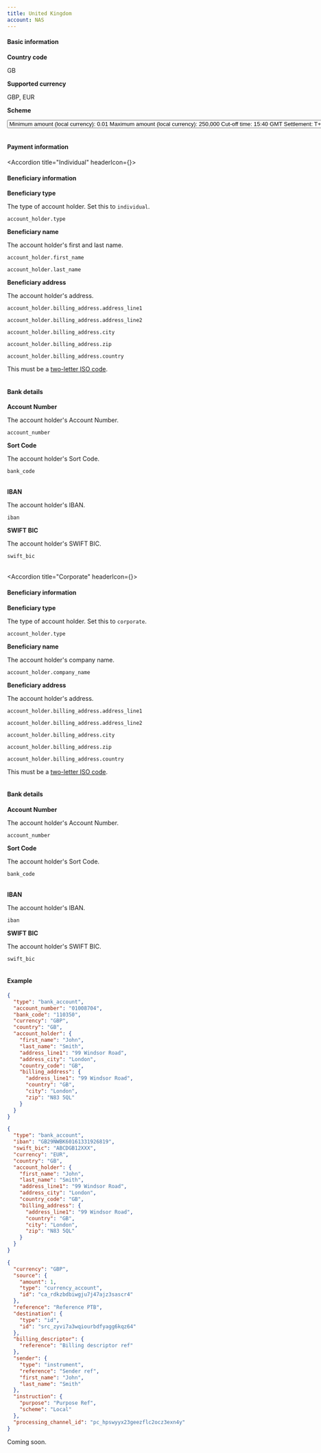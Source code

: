 ```yaml
---
title: United Kingdom
account: NAS
---
```


#### Basic information

<tabs withBorder={false}>
<tab title="Local">

<Table>
<TableBody>
<TableRow>
<TableCell withBackground>

**Country code**

</TableCell>
<TableCell colSpan={3}>

GB

</TableCell>
</TableRow>
<TableRow>
<TableCell withBackground>

**Supported currency**

</TableCell>
<TableCell colSpan={3}>

GBP, EUR

</TableCell>
</TableRow>
<TableRow>
<TableCell withBackground>

**Scheme**

</TableCell>
<TableCell colSpan={3}>

<Select>
<Option title="Faster payments (GBP)">

- **Minimum amount (local currency):** 0.01
- **Maximum amount (local currency):** 250,000
- **Cut-off time:** 15:40 GMT
- **Settlement:** T+0 same day

</Option>
<Option title="CHAPS (GBP)">

- **Minimum amount (local currency):** 0.01
- **Maximum amount (local currency):** no maximum
- **Cut-off time:** N/A
- **Settlement:** T+0 same day

</Option>
<Option title="SEPA (EUR)">

- **Minimum amount (local currency):** 0.01
- **Maximum amount (local currency):** no maximum
- **Cut-off time:** 11:30 GMT
- **Settlement:** T+1 next day

</Option>
</Select>

</TableCell>
</TableRow>
</TableBody>
</Table>

#### Payment information

<Accordion title="Individual" headerIcon={<IndividualPayment/>}>

#### Beneficiary information

<Table>
<TableBody>
<TableRow>
<TableCell withBackground>

**Beneficiary type**

</TableCell>
<TableCell>

The type of account holder. Set this to `individual`.

</TableCell>
<TableCell>

`account_holder.type`
<StatusTag type="required" />
<TypeTag type="enum" />

</TableCell>
</TableRow>
<TableRow>
<TableCell withBackground rowSpan="2">

**Beneficiary name**

</TableCell>
<TableCell rowSpan="2">

The account holder's first and last name.

</TableCell>
<TableCell>

`account_holder.first_name`
<StatusTag type="required" />
<TypeTag type="string" />

</TableCell>
</TableRow>
<TableRow>
<TableCell>

`account_holder.last_name`
<StatusTag type="required" />
<TypeTag type="string" />

</TableCell>
</TableRow>
<TableRow>
<TableCell withBackground rowSpan="5">

**Beneficiary address**

</TableCell>
<TableCell rowSpan="5">

The account holder's address.

</TableCell>
<TableCell>

`account_holder.billing_address.address_line1`
<StatusTag type="OPTIONAL" />
<TypeTag type="string" />

</TableCell>
</TableRow>
<TableRow>
<TableCell>

`account_holder.billing_address.address_line2`
<StatusTag type="OPTIONAL" />
<TypeTag type="string" />

</TableCell>
</TableRow>
<TableRow>
<TableCell>

`account_holder.billing_address.city`
<StatusTag type="OPTIONAL" />
<TypeTag type="string" />

</TableCell>
</TableRow>
<TableRow>
<TableCell>

`account_holder.billing_address.zip`
<StatusTag type="OPTIONAL" />
<TypeTag type="string" />

</TableCell>
</TableRow>
<TableRow>
<TableCell>

`account_holder.billing_address.country`
<StatusTag type="required" />
<TypeTag type="enum, 2 characters" />
<InfoBox>

This must be a [two-letter ISO code](/resources/codes/country-codes).

</InfoBox>
</TableCell>
</TableRow>
</TableBody>
</Table>

#### Bank details

<tabs withBorder={false}>
<tab title="Faster Payments and CHAPS (GBP)">

<Table>
<TableBody>
<TableRow>
<TableCell withBackground>

**Account Number**

</TableCell>
<TableCell>

The account holder's Account Number.

</TableCell>
<TableCell>

`account_number`
<StatusTag type="required" />
<TypeTag type="string, ^[0-9]{8,8}$" />

</TableCell>
</TableRow>
<TableRow>
<TableCell withBackground>

**Sort Code**

</TableCell>
<TableCell>

The account holder's Sort Code.

</TableCell>
<TableCell>

`bank_code`
<StatusTag type="required" />
<TypeTag type="string, ^[0-9]{6,6}$" />

</TableCell>
</TableRow>
</TableBody>
</Table>

</tab>
<tab title="SEPA (EUR)">

<Table>
<TableBody>
<TableRow>
<TableCell withBackground>

**IBAN**

</TableCell>
<TableCell>

The account holder's IBAN.

</TableCell>
<TableCell>

`iban`
<StatusTag type="required" />
<TypeTag type="string, 22 characters" />

</TableCell>
</TableRow>
<TableRow>
<TableCell withBackground>

**SWIFT BIC**

</TableCell>
<TableCell>

The account holder's SWIFT BIC.

</TableCell>
<TableCell>

`swift_bic`
<StatusTag type="required" />
<TypeTag type="string, ^[a-z]{6}[a-z0-9]{2}([a-z0-9]{3})?$" />

</TableCell>
</TableRow>
</TableBody>
</Table>

</tab>
</tabs>

</Accordion>

<Accordion title="Corporate" headerIcon={<CorporatePayment/>}>

#### Beneficiary information

<Table>
<TableBody>
<TableRow>
<TableCell withBackground>

**Beneficiary type**

</TableCell>
<TableCell>

The type of account holder. Set this to `corporate`.

</TableCell>
<TableCell>

`account_holder.type`
<StatusTag type="required" />
<TypeTag type="enum" />

</TableCell>
</TableRow>
<TableRow>
<TableCell withBackground>

**Beneficiary name**

</TableCell>
<TableCell>

The account holder's company name.

</TableCell>
<TableCell>

`account_holder.company_name`
<StatusTag type="required" />
<TypeTag type="string" />

</TableCell>
</TableRow>
<TableRow>
<TableCell withBackground rowSpan="5">

**Beneficiary address**

</TableCell>
<TableCell rowSpan="5">

The account holder's address.

</TableCell>
<TableCell>

`account_holder.billing_address.address_line1`
<StatusTag type="required" />
<TypeTag type="string" />

</TableCell>
</TableRow>
<TableRow>
<TableCell>

`account_holder.billing_address.address_line2`
<StatusTag type="OPTIONAL" />
<TypeTag type="string" />

</TableCell>
</TableRow>
<TableRow>
<TableCell>

`account_holder.billing_address.city`
<StatusTag type="required" />
<TypeTag type="string" />

</TableCell>
</TableRow>
<TableRow>
<TableCell>

`account_holder.billing_address.zip`
<StatusTag type="OPTIONAL" />
<TypeTag type="string" />

</TableCell>
</TableRow>
<TableRow>
<TableCell>

`account_holder.billing_address.country`
<StatusTag type="required" />
<TypeTag type="enum, 2 characters" />
<InfoBox>

This must be a [two-letter ISO code](/resources/codes/country-codes).

</InfoBox>
</TableCell>
</TableRow>
</TableBody>
</Table>

#### Bank details

<tabs withBorder={false}>
<tab title="Faster Payments and CHAPS (GBP)">

<Table>
<TableBody>
<TableRow>
<TableCell withBackground>

**Account Number**

</TableCell>
<TableCell>

The account holder's Account Number.

</TableCell>
<TableCell>

`account_number`
<StatusTag type="required" />
<TypeTag type="string, ^[0-9]{8,8}$" />

</TableCell>
</TableRow>
<TableRow>
<TableCell withBackground>

**Sort Code**

</TableCell>
<TableCell>

The account holder's Sort Code.

</TableCell>
<TableCell>

`bank_code`
<StatusTag type="required" />
<TypeTag type="string, ^[0-9]{6,6}$" />

</TableCell>
</TableRow>
</TableBody>
</Table>

</tab>
<tab title="SEPA (EUR)">

<Table>
<TableBody>
<TableRow>
<TableCell withBackground>

**IBAN**

</TableCell>
<TableCell>

The account holder's IBAN.

</TableCell>
<TableCell>

`iban`
<StatusTag type="required" />
<TypeTag type="string, 22 characters" />

</TableCell>
</TableRow>
<TableRow>
<TableCell withBackground>

**SWIFT BIC**

</TableCell>
<TableCell>

The account holder's SWIFT BIC.

</TableCell>
<TableCell>

`swift_bic`
<StatusTag type="required" />
<TypeTag type="string, ^[a-z]{6}[a-z0-9]{2}([a-z0-9]{3})?$" />

</TableCell>
</TableRow>
</TableBody>
</Table>

</tab>
</tabs>

</Accordion>

#### Example

<tabs withBorder={false}>
<tab title="Payment instrument request (GBP)">

``` json
{
  "type": "bank_account",
  "account_number": "01008704",
  "bank_code": "110350",
  "currency": "GBP",
  "country": "GB",
  "account_holder": {
    "first_name": "John",
    "last_name": "Smith",
    "address_line1": "99 Windsor Road",
    "address_city": "London",
    "country_code": "GB",
    "billing_address": {
      "address_line1": "99 Windsor Road",
      "country": "GB",
      "city": "London",
      "zip": "N83 5QL"
    }
  }
}
```
</tab>
<tab title="Payment instrument request (EUR)">

``` json
{
  "type": "bank_account",
  "iban": "GB29NWBK60161331926819",
  "swift_bic": "ABCDGB12XXX",
  "currency": "EUR",
  "country": "GB",
  "account_holder": {
    "first_name": "John",
    "last_name": "Smith",
    "address_line1": "99 Windsor Road",
    "address_city": "London",
    "country_code": "GB",
    "billing_address": {
      "address_line1": "99 Windsor Road",
      "country": "GB",
      "city": "London",
      "zip": "N83 5QL"
    }
  }
}
```
</tab>
<tab title="Payout request (GBP)">

``` json
{
  "currency": "GBP",
  "source": {
    "amount": 1,
    "type": "currency_account",
    "id": "ca_rdkzbdbiwgju7j47ajz3sascr4"
  },
  "reference": "Reference PTB",
  "destination": {
    "type": "id",
    "id": "src_zyvi7a3wqiourbdfyagg6kqz64"
  },
  "billing_descriptor": {
    "reference": "Billing descriptor ref"
  },
  "sender": {
    "type": "instrument",
    "reference": "Sender ref",
    "first_name": "John",
    "last_name": "Smith"
  },
  "instruction": {
    "purpose": "Purpose Ref",
    "scheme": "Local"
  },
  "processing_channel_id": "pc_hpswyyx23geezflc2ocz3exn4y"
}
```
</tab>
</tabs>

</tab>
<tab title="International">

Coming soon.

</tab>
</tabs>
